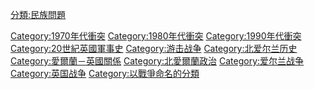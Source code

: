 {{Commons category|Northern Ireland Troubles}}
{{Catmain}}
[[Category:1970年代衝突|Category:1970年代衝突]]
[[Category:1980年代衝突|Category:1980年代衝突]]
[[Category:1990年代衝突|Category:1990年代衝突]]
[[Category:20世紀英國軍事史|Category:20世紀英國軍事史]]
[[Category:游击战争|Category:游击战争]]
[[Category:北爱尔兰历史|Category:北爱尔兰历史]]
[[Category:愛爾蘭－英國關係|Category:愛爾蘭－英國關係]]
[[Category:北愛爾蘭政治|Category:北愛爾蘭政治]]
[[Category:爱尔兰战争|Category:爱尔兰战争]]
[[Category:英国战争|Category:英国战争]]
[[Category:以戰爭命名的分類|Category:以戰爭命名的分類]]
[[分類:民族問題|分類:民族問題]]